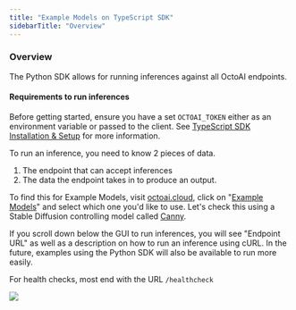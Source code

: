 ```yaml
---
title: "Example Models on TypeScript SDK"
sidebarTitle: "Overview"
---
```


### Overview

The Python SDK allows for running inferences against all OctoAI endpoints.

#### Requirements to run inferences

Before getting started, ensure you have a set `OCTOAI_TOKEN` either as an environment variable or passed to the client. See [TypeScript SDK Installation & Setup](/docs/typescript-sdk-installation-setup) for more information.

To run an inference, you need to know 2 pieces of data.

1. The endpoint that can accept inferences
2. The data the endpoint takes in to produce an output.

To find this for Example Models, visit [octoai.cloud](https://octoai.cloud/), click on "[Example Models](https://octoai.cloud/templates)" and select which one you'd like to use. Let's check this using a Stable Diffusion controlling model called [Canny](https://octoai.cloud/templates/controlnet-canny-demo).

If you scroll down below the GUI to run inferences, you will see "Endpoint URL" as well as a description on how to run an inference using cURL. In the future, examples using the Python SDK will also be available to run more easily.

For health checks, most end with the URL `/healthcheck` 

![](/images/1c91d93-Screenshot_2023-06-24_at_7.09.41_AM.png)